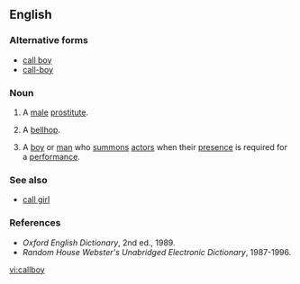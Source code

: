 ==English==

===Alternative forms===
* [[call boy]]
* [[call-boy]]

===Noun===
{{en-noun}}

# {{context|euphemistic}} A [[male]] [[prostitute]].
# {{context|dated}} A [[bellhop]].
# {{context|theater}} A [[boy]] or [[man]] who [[summon]]s [[actor]]s when their [[presence]] is required for a [[performance]].

===See also===
* [[call girl]]

===References===
* ''Oxford English Dictionary'', 2nd ed., 1989.
* ''Random House Webster's Unabridged Electronic Dictionary'', 1987-1996.

[[vi:callboy]]